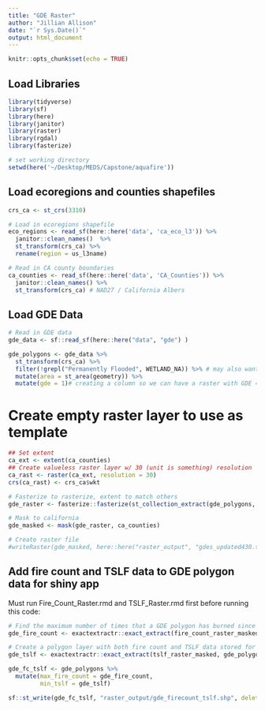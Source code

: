 ```yaml
---
title: "GDE Raster"
author: "Jillian Allison"
date: "`r Sys.Date()`"
output: html_document
---
```


```r
knitr::opts_chunk$set(echo = TRUE)
```

## Load Libraries
```r
library(tidyverse)
library(sf)
library(here)
library(janitor)
library(raster)
library(rgdal)
library(fasterize)
```

```r
# set working directory
setwd(here('~/Desktop/MEDS/Capstone/aquafire'))
```

## Load ecoregions and counties shapefiles 
```r
crs_ca <- st_crs(3310)

# Load in ecoregions shapefile
eco_regions <- read_sf(here::here('data', 'ca_eco_l3')) %>% 
  janitor::clean_names()  %>% 
  st_transform(crs_ca) %>% 
  rename(region = us_l3name)

# Read in CA county boundaries
ca_counties <- read_sf(here::here('data', 'CA_Counties')) %>% 
  janitor::clean_names() %>% 
  st_transform(crs_ca) # NAD27 / California Albers
```
 
## Load GDE Data
```r
# Read in GDE data
gde_data <- sf::read_sf(here::here("data", "gde") )

gde_polygons <- gde_data %>%
  st_transform(crs_ca) %>%
  filter(!grepl("Permanently Flooded", WETLAND_NA)) %>% # may also want to remove semipermanently flooded or all lacustrine
  mutate(area = st_area(geometry)) %>%
  mutate(gde = 1)# creating a column so we can have a raster with GDE = 1, not GDE = 0
```
# Create empty raster layer to use as template
```r
## Set extent
ca_ext <- extent(ca_counties)
## Create valueless raster layer w/ 30 (unit is something) resolution 
ca_rast <- raster(ca_ext, resolution = 30)
crs(ca_rast) <- crs_ca$wkt
```

```r
# Fasterize to rasterize, extent to match others 
gde_raster <- fasterize::fasterize(st_collection_extract(gde_polygons, "POLYGON"), ca_rast, field = "gde", fun = "max", background = 0)

# Mask to california
gde_masked <- mask(gde_raster, ca_counties)

# Create raster file 
#writeRaster(gde_masked, here::here("raster_output", "gdes_updated430.tif"))
```

## Add fire count and TSLF data to GDE polygon data for shiny app
Must run Fire_Count_Raster.rmd and TSLF_Raster.rmd first before running this code: 
```r
# Find the maximum number of times that a GDE polygon has burned since 1950 using the fire count raster layer. Find maximum number of times a cell has burned in that GDE
gde_fire_count <- exactextractr::exact_extract(fire_count_raster_masked, gde_polygons, fun = "max")

# Create a polygon layer with both fire count and TSLF data stored for each GDE. Find the minimum TSLF in that GDE. 
gde_tslf <- exactextractr::exact_extract(tslf_raster_masked, gde_polygons, fun = "min")
```

```r
gde_fc_tslf <- gde_polygons %>%
  mutate(max_fire_count = gde_fire_count, 
         min_tslf = gde_tslf)
```

```r
sf::st_write(gde_fc_tslf, "raster_output/gde_firecount_tslf.shp", delete_layers = c("area", "gde"), append = FALSE)
```

